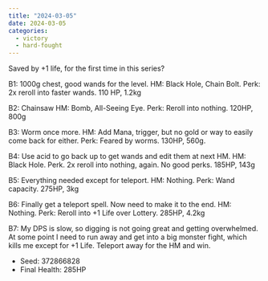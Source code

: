 ```yaml
---
title: "2024-03-05"
date: 2024-03-05
categories:
  - victory
  - hard-fought
---
```


Saved by +1 life, for the first time in this series?

B1: 1000g chest, good wands for the level. HM: Black Hole, Chain Bolt. Perk: 2x reroll into faster wands. 110 HP, 1.2kg

B2: Chainsaw HM: Bomb, All-Seeing Eye. Perk: Reroll into nothing. 120HP, 800g

B3: Worm once more. HM: Add Mana, trigger, but no gold or way to easily come back for either. Perk: Feared by worms. 130HP, 560g.

B4: Use acid to go back up to get wands and edit them at next HM. HM: Black Hole. Perk. 2x reroll into nothing, again. No good perks. 185HP, 143g

B5: Everything needed except for teleport. HM: Nothing. Perk: Wand capacity. 275HP, 3kg

B6: Finally get a teleport spell. Now need to make it to the end. HM: Nothing. Perk: Reroll into +1 Life over Lottery. 285HP, 4.2kg

B7: My DPS is slow, so digging is not going great and getting overwhelmed. At some point I need to run away and get into a big monster fight, which kills me except for +1 Life. Teleport away for the HM and win.

- Seed: 372866828
- Final Health: 285HP